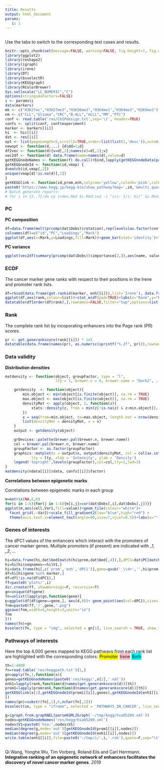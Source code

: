 ```yaml
---
title: Results
output: html_document
params:
   i: 1
---
```


## {.tabset .tabset-fade}
Use the tabs to switch to the corresponding test cases and results.

```r
knitr::opts_chunk$set(message=FALSE, warning=FALSE, fig.height=7, fig.width=7)
library(ggplot2)
library(reshape2)
library(igraph)
library(irene)
library(DT)
library(bsselectR)
library(KEGGgraph)
library(RColorBrewer)
Sys.setlocale("LC_NUMERIC","C")
options(stringsAsFactors=FALSE)
i <- params$i
data(markers)
mk <- c("H3K27ac","H3K27me3","H3K36me3","H3K4me1","H3K4me3","H3K9me3")
nm <- c("CLL","Glioma","CRC","B-ALL","mCLL","MM","PTC")
conf <- read.table('res/ChIPdesign.txt',sep='\t', header=TRUE)
confs <- split(conf, conf$experiment)
marker <- markers[[i]]
hi  <- hic[[i]]
dat <- res[[i]]
opt <- list(pageLength=5,scrollX=TRUE,order=list(list(1,'desc')),autoWidth=TRUE)
newopt <- function(d,...) {d$dd=1;d}
df2vec <- function(d){v=d[,2];names(v)=d[,1];v}
vec2df <- function(d) data.frame(name=names(d),value=d)
getKEGGnodeNames <- function(f) do.call(rbind,lapply(getKEGGnodeData(parseKGML2Graph(f)),function(d) data.frame(V1=gsub("^hsa:",'',getName(d)),V2=unlist(strsplit(getDisplayName(d),', ')))))
getKEGGnodeId <- function(id,vmap) {
d=match(id,vmap[,2])
unique(vmap[d[!is.na(d)],1])
}
getKEGGlink <- function(id,prom,enh,colprom='yellow',colenh='pink',colboth='cyan') 
paste0('https://www.kegg.jp/kegg-bin/show_pathway?map=',id,'&multi_query=',paste0(c(sapply(setdiff(prom,enh),function(d) paste0(d, paste0('+',colprom))),sapply(setdiff(enh,prom),function(d) paste0(d, paste0('+',colenh))),sapply(intersect(prom,enh),function(d) paste0(d, paste0('+',colboth)))),collapse='%0d%0a'))
# Batch generate reports: 
# for i in {2..7};do cp index.Rmd $i.Rmd;sed -i "s/i: 1/i: $i/" $i.Rmd;done
```

### PC
__PC composition__
```r
df=data.frame(melt(prcomp(dat$Dobs)$rotation),rep(levels(as.factor(conf$factor)),ncol(dat$Dobs)))
colnames(df)=c("id","PC","Loadings","Mark")
ggplot(df,aes(x=Mark,y=Loadings,fill=Mark))+geom_bar(stat='identity')+facet_grid(PC~.)+coord_flip()+theme(legend.position="none",axis.text.x=element_text(angle=90,vjust=0.5))
```

__PC variance__
```r
ggplot(vec2df(summary(prcomp(dat$Dobs))$importance[2,]),aes(name, value, fill=name))+geom_bar(stat="identity",position="stack")+labs(x='', y="Variance")+scale_y_continuous(labels = scales::percent) 
```

### ECDF
The cancer marker gene ranks with respect to their positions in the Irene and promoter rank lists. 

```r
df=rbind(data.frame(get.rankid(marker, enh[[i]]),list='Irene'), data.frame(get.rankid(marker, prom[[i]]),list='Promoter'))
ggplot(df,aes(rank,colour=list))+stat_ecdf(pad=TRUE)+labs(x="Rank",y="ECDF")
datatable(df[order(df$rank),],rownames=FALSE,filter="top",options=list(pageLength=5,scrollX=TRUE,autoWidth=TRUE))
```

### Rank
The complete rank list by incoporating enhancers into the Page rank (PR) scores. 

```r
pr <- get.generankscore(rank[[i]]) * 1e5
datatable(data.frame(names(pr), as.numeric(sprintf("%.2f", pr))),rownames=F,colnames=c('Gene name','PR score (x 1e-5)'),filter="top",options=opt)
```

### Data validity

__Distribution densities__

```r
matdensity <- function(object, groupFactor, type = "l", 
                       lty = 1, brewer.n = 8, brewer.name = "Dark2", ...){

    getdensity  <- function(object){
        min.object <- min(object[is.finite(object)], na.rm = TRUE)
        max.object <- max(object[is.finite(object)], na.rm = TRUE)
        densityMat <- apply(object, 2, function(z){
            stats::density(z, from = min(z[!is.na(z) & z>min.object]), to = max.object, na.rm = TRUE)$y
        })
        x = seq(from=min.object, to=max.object, length.out = nrow(densityMat))
        list(densityMat = densityMat, x = x)
    }
    output <- getdensity(object)

    grDevices::palette(brewer.pal(brewer.n, brewer.name))
    col = brewer.pal(brewer.n, brewer.name)
    groupFactor <- as.factor(groupFactor)
    graphics::matplot(x = output$x, output$densityMat, col = col[as.integer(groupFactor)], type = type, 
            lty = lty, xlab = 'Intensity', ylab = 'Density')
    legend('topright',levels(groupFactor),col=col,lty=1,lwd=3)
}
matdensity(ndata[[i]]$data, confs[[i]]$factor)
```

__Correlations between epigenetic marks__

Correlations between epigenetic marks in each group

```r
m=matrix(NA,6,6)
for(i in 1:6){for(j in 1:6){m[i,j]=cor(dat$Dobs[,i],dat$Dobs[,j])}}
ggplot(m,aes(cell,Var1,fill=value))+geom_tile(colour="white")+
  facet_grid(.~Var2)+scale_fill_gradient2(low="blue",high="red") +
  theme(axis.text.x=element_text(angle=90,size=7,vjust=0.5))+labs(x="",y="")
```

### Genes of interests
The dPC1 values of the enhancers which interact with the promoters of cancer marker genes. Multiple promoters (if present) are indicated with *\_1*, *\_2*, ...

```r
hi=data.frame(hi,dat$bed[match(hi$prom,dat$bed[,4]),],dPC1=dat$PC[match(hi$enh,dat$bed[,4]),1])
hi=hi[hi$seqnames==hi$V1,]
hi=data.frame(hi[,c('prom','enh','dPC1')],gene=gsub('_\\d+','',hi$prom),d=rowMeans(hi[,c('start','end')])-rowMeans(hi[,c('V2','V3')]))
df=hi[hi$gene %in% marker,]
df=df[!is.na(df$dPC1),]
ff=paste0('plots/',i)
dir.create(ff, showWarnings=F, recursive=T)
gn=unique(df$gene)
fn=unlist(lapply(gn,function(gene){
p=ggplot(df[df$gene==gene,], aes(d,0))+ geom_point(aes(col=dPC1),size=1,position=position_jitter())+ facet_grid(prom~.)+ xlim(c(-1e6,1e6))+ xlab('Distance to TSS (bp)')+ theme(panel.background=element_blank(), axis.title.y=element_blank(), axis.text.y=element_blank(), axis.ticks.y=element_blank(), axis.text.x = element_text(angle=30, vjust=.5))+ scale_color_gradient2(midpoint=0, low="blue", mid="white", high="red", space="Lab")
fnm=paste0(ff,'/',gene,".png")
ggsave(fnm,width=6,height=3,units="in")
fnm
}))
names(fn)=gn
bsselect(fn, type = "img", selected = gn[1], live_search = TRUE, show_tick = TRUE)
```

### Pathways of interests
Here the top 4,000 genes mapped to KEGG pathways from each rank list are highlighted with the corresponding colors: 
<span style="border-radius: 2px;padding: 3px 1px;background-color:yellow">Promoter</span>
<span style="border-radius: 2px;padding: 3px 1px;background-color:pink">Irene</span>
<span style="border-radius: 2px;padding: 3px 1px;background-color:cyan">Both</span>

```r
th=1:4000
fn=read.table('res/keggpath.txt')[1,]
gn=apply(fn,1,function(x){
genes=getKEGGnodeNames(paste0('res/kegg/',x[2],'.xml'))
enh1=lapply(rank,function(d)names(get.generankscore(d))[th])
prom1=lapply(promrank,function(d)names(get.generankscore(d))[th])
getKEGGlink(x[2],getKEGGnodeId(prom1[[i]],genes),getKEGGnodeId(enh1[[i]],genes))
})
names(gn)=substr(fn[,1],6,nchar(fn[,1]))
bsselect(sn, type = "iframe", selected = 'PATHWAYS_IN_CANCER', live_search = TRUE, show_tick = TRUE)
```

```r
g=igraph.from.graphNEL(parseKGML2Graph('~/tmp/kegg/hsa05200.xml'))
nodes=getKEGGnodeNames('res/kegg/hsa05200.xml')
nodes$V1=paste0('hsa:',nodes$V1)
median(degree(g,mode='out')[getKEGGnodeId(prom1[[i]],nodes)])
median(degree(g,mode='out')[getKEGGnodeId(enh1[[i]],nodes)])
write.table(enh1[[i]],file=paste0('~/tmp/i/',i,'.rnk'),quote=F,sep="\t",col.names=F)
```

##
Qi Wang, Yonghe Wu, Tim Vorberg, Roland Eils and Carl Herrmann. **Integrative ranking of an epigenetic network of enhancers facilitates the discovery of novel cancer marker genes**. *2019*
